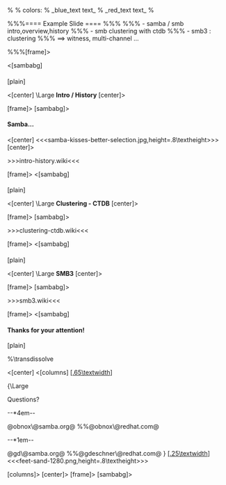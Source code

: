 %
% colors:
%  _blue_text text_
%  _red_text text_
%

%%%==== Example Slide ====
%%%
%%% - samba / smb intro,overview,history
%%% - smb clustering with ctdb
%%% - smb3 : clustering
%%%   ==> witness, multi-channel ...



%%%[frame]>

<[sambabg]

==== ====[plain]

<[center]
\Large
'''Intro / History'''
[center]>

[frame]>
[sambabg]>


==== Samba... ====

<[center]
<<<samba-kisses-better-selection.jpg,height=.8\textheight>>>
[center]>


>>>intro-history.wiki<<<

[frame]>
<[sambabg]

==== ====[plain]

<[center]
\Large
'''Clustering - CTDB'''
[center]>

[frame]>
[sambabg]>

>>>clustering-ctdb.wiki<<<


[frame]>
<[sambabg]

==== ====[plain]

<[center]
\Large
'''SMB3'''
[center]>

[frame]>
[sambabg]>

>>>smb3.wiki<<<

[frame]>
<[sambabg]
==== Thanks for your attention! ====[plain]

%\transdissolve

<[center]
<[columns]
[[[.65\textwidth]]]

{\Large

Questions?

--*4em--

@obnox\@samba.org@
%%@obnox\@redhat.com@

--*1em--

@gd\@samba.org@
%%@gdeschner\@redhat.com@
}
[[[.25\textwidth]]]
<<<feet-sand-1280.png,height=.8\textheight>>>

[columns]>
[center]>
[frame]>
[sambabg]>

